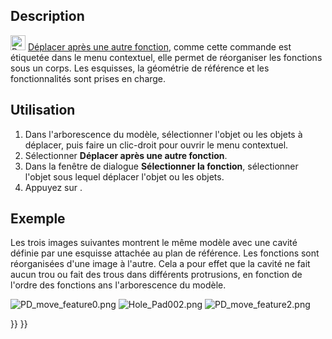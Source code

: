 <languages/>

{{Docnav/fr
|[[PartDesign_MoveFeature/fr|Déplacer vers un autre corps]]
|[[PartDesign_Preferences/fr|Préférences]]
|[[PartDesign_Workbench/fr|Atelier PartDesign]]
|IconL=PartDesign_MoveFeature.svg
|IconR=Preferences-part_design.svg
|IconC=Workbench_PartDesign.svg
}}

{{GuiCommand/fr
|Name=PartDesign MoveFeatureInTree
|Name/fr=PartDesign Déplacer après une autre fonction
|MenuLocation=Menu contextuel → Déplacer après une autre fonction
|Workbenches=[[PartDesign_Workbench/fr|PartDesign]]
|Version=0.17
|SeeAlso=[[PartDesign_MoveTip/fr|PartDesign Désigner comme fonction résultante]], [[PartDesign_MoveFeature/fr|PartDesign Déplacer vers un autre corps de pièce]]
}}

==Description==

[[File:PartDesign_MoveFeatureInTree.svg|24px]] [[PartDesign_MoveFeatureInTree/fr|Déplacer après une autre fonction]], comme cette commande est étiquetée dans le menu contextuel, elle permet de réorganiser les fonctions sous un corps. Les esquisses, la géométrie de référence et les fonctionnalités sont prises en charge.

<span id="Usage"></span>
==Utilisation==

# Dans l'arborescence du modèle, sélectionner l'objet ou les objets à déplacer, puis faire un clic-droit pour ouvrir le menu contextuel.
# Sélectionner '''Déplacer après une autre fonction'''.
# Dans la fenêtre de dialogue '''Sélectionner la fonction''', sélectionner l'objet sous lequel déplacer l'objet ou les objets.
# Appuyez sur {{Button|OK}}.

<span id="Example"></span>
==Exemple==

Les trois images suivantes montrent le même modèle avec une cavité définie par une esquisse attachée au plan de référence. Les fonctions sont réorganisées d'une image à l'autre. Cela a pour effet que la cavité ne fait aucun trou ou fait des trous dans différents protrusions, en fonction de l'ordre des fonctions ans l'arborescence du modèle.

[[File:PD_move_feature0.png|none]]
[[File:Hole_Pad002.png|none]]
[[File:PD_move_feature2.png|none]]


{{Docnav/fr
|[[PartDesign_MoveFeature/fr|Déplacer vers un autre corps]]
|[[PartDesign_Preferences/fr|Préférences]]
|[[PartDesign_Workbench/fr|Atelier PartDesign]]
|IconL=PartDesign_MoveFeature.svg
|IconR=Preferences-part_design.svg
|IconC=Workbench_PartDesign.svg
}}

{{PartDesign Tools navi{{#translation:}}}}
{{Userdocnavi{{#translation:}}}}